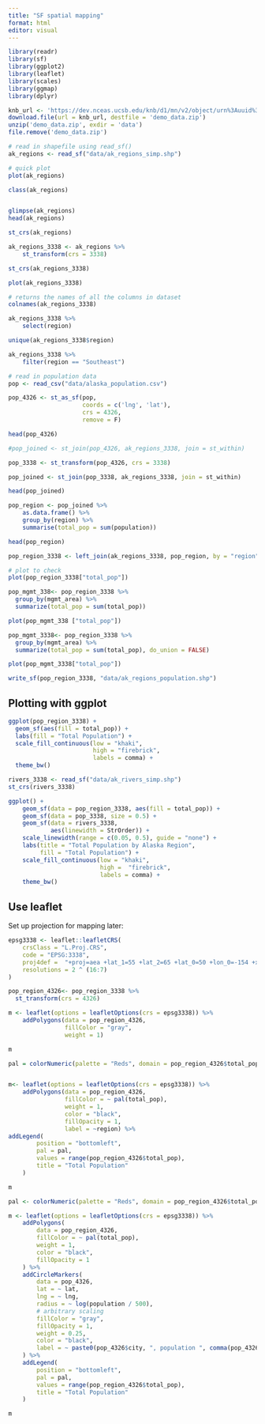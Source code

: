 ```yaml
---
title: "SF spatial mapping"
format: html
editor: visual
---
```


```r
library(readr)
library(sf)
library(ggplot2)
library(leaflet)
library(scales)
library(ggmap)
library(dplyr)

```

```r
knb_url <- 'https://dev.nceas.ucsb.edu/knb/d1/mn/v2/object/urn%3Auuid%3Aaceaecb2-1ce0-4d41-a839-d3607d32bb58'
download.file(url = knb_url, destfile = 'demo_data.zip')
unzip('demo_data.zip', exdir = 'data')
file.remove('demo_data.zip')
```

```r
# read in shapefile using read_sf()
ak_regions <- read_sf("data/ak_regions_simp.shp")

# quick plot
plot(ak_regions)

class(ak_regions)


glimpse(ak_regions)
head(ak_regions)
```


```r
st_crs(ak_regions)

ak_regions_3338 <- ak_regions %>%
    st_transform(crs = 3338)

st_crs(ak_regions_3338)

plot(ak_regions_3338)

```


```r
# returns the names of all the columns in dataset
colnames(ak_regions_3338)

ak_regions_3338 %>%
    select(region)

unique(ak_regions_3338$region)

ak_regions_3338 %>%
    filter(region == "Southeast")
```


```r

# read in population data
pop <- read_csv("data/alaska_population.csv")

pop_4326 <- st_as_sf(pop,
                     coords = c('lng', 'lat'),
                     crs = 4326,
                     remove = F)

head(pop_4326)

```


```r

#pop_joined <- st_join(pop_4326, ak_regions_3338, join = st_within)

pop_3338 <- st_transform(pop_4326, crs = 3338)

pop_joined <- st_join(pop_3338, ak_regions_3338, join = st_within)

head(pop_joined)

```


```r
pop_region <- pop_joined %>%
    as.data.frame() %>%
    group_by(region) %>%
    summarise(total_pop = sum(population))

head(pop_region)
```



```r
pop_region_3338 <- left_join(ak_regions_3338, pop_region, by = "region")

# plot to check
plot(pop_region_3338["total_pop"])
```


```r
pop_mgmt_338<- pop_region_3338 %>% 
  group_by(mgmt_area) %>% 
  summarize(total_pop = sum(total_pop))

plot(pop_mgmt_338 ["total_pop"])
```

```r
pop_mgmt_3338<- pop_region_3338 %>% 
  group_by(mgmt_area) %>% 
  summarize(total_pop = sum(total_pop), do_union = FALSE)

plot(pop_mgmt_3338["total_pop"])
```


```r

write_sf(pop_region_3338, "data/ak_regions_population.shp")

```



## Plotting with ggplot

```r
ggplot(pop_region_3338) +
  geom_sf(aes(fill = total_pop)) +
  labs(fill = "Total Population") +
  scale_fill_continuous(low = "khaki", 
                        high = "firebrick",
                        labels = comma) +
  theme_bw()

```

```r
rivers_3338 <- read_sf("data/ak_rivers_simp.shp")
st_crs(rivers_3338)
```


```r
ggplot() +
    geom_sf(data = pop_region_3338, aes(fill = total_pop)) +
    geom_sf(data = pop_3338, size = 0.5) +
    geom_sf(data = rivers_3338,
            aes(linewidth = StrOrder)) +
    scale_linewidth(range = c(0.05, 0.5), guide = "none") +
    labs(title = "Total Population by Alaska Region",
         fill = "Total Population") +
    scale_fill_continuous(low = "khaki",
                          high =  "firebrick",
                          labels = comma) +
    theme_bw() 
```


## Use leaflet

Set up projection for mapping later:

```r
epsg3338 <- leaflet::leafletCRS(
    crsClass = "L.Proj.CRS",
    code = "EPSG:3338",
    proj4def =  "+proj=aea +lat_1=55 +lat_2=65 +lat_0=50 +lon_0=-154 +x_0=0 +y_0=0 +ellps=GRS80 +towgs84=0,0,0,0,0,0,0 +units=m +no_defs",
    resolutions = 2 ^ (16:7)
)
```


```r
pop_region_4326<- pop_region_3338 %>% 
  st_transform(crs = 4326)

m <- leaflet(options = leafletOptions(crs = epsg3338)) %>%
    addPolygons(data = pop_region_4326,
                fillColor = "gray",
                weight = 1)

m
```


```r
pal = colorNumeric(palette = "Reds", domain = pop_region_4326$total_pop)


m<- leaflet(options = leafletOptions(crs = epsg3338)) %>%
    addPolygons(data = pop_region_4326,
                fillColor = ~ pal(total_pop),
                weight = 1,
                color = "black",
                fillOpacity = 1,
                label = ~region) %>% 
addLegend(
        position = "bottomleft",
        pal = pal,
        values = range(pop_region_4326$total_pop),
        title = "Total Population"
    )

m


```


```r
pal <- colorNumeric(palette = "Reds", domain = pop_region_4326$total_pop)

m <- leaflet(options = leafletOptions(crs = epsg3338)) %>%
    addPolygons(
        data = pop_region_4326,
        fillColor = ~ pal(total_pop),
        weight = 1,
        color = "black",
        fillOpacity = 1
    ) %>%
    addCircleMarkers(
        data = pop_4326,
        lat = ~ lat,
        lng = ~ lng,
        radius = ~ log(population / 500),
        # arbitrary scaling
        fillColor = "gray",
        fillOpacity = 1,
        weight = 0.25,
        color = "black",
        label = ~ paste0(pop_4326$city, ", population ", comma(pop_4326$population))
    ) %>%
    addLegend(
        position = "bottomleft",
        pal = pal,
        values = range(pop_region_4326$total_pop),
        title = "Total Population"
    )

m
```























